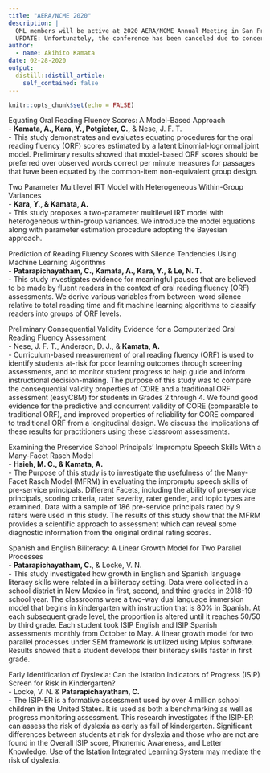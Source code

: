 ```yaml
---
title: "AERA/NCME 2020"
description: |
  QML members will be active at 2020 AERA/NCME Annual Meeting in San Francisco: April 16 - 21, 2020. Here is the list of presentations by QML members.  
  UPDATE: Unfortunately, the conference has been canceled due to concerns related COVID-19.
author:
  - name: Akihito Kamata
date: 02-28-2020
output:
  distill::distill_article:
    self_contained: false
---
```


```r
knitr::opts_chunk$set(echo = FALSE)
```

Equating Oral Reading Fluency Scores: A Model-Based Approach  
    - **Kamata, A., Kara, Y., Potgieter, C.**, & Nese, J. F. T.  
        - This study demonstrates and evaluates equating procedures for the oral reading fluency (ORF) scores estimated by a latent binomial-lognormal joint model. Preliminary results showed that model-based ORF scores should be preferred over observed words correct per minute measures for passages that have been equated by the common-item non-equivalent group design.  

Two Parameter Multilevel IRT Model with Heterogeneous Within-Group Variances  
    - **Kara, Y., & Kamata, A.**  
        - This study proposes a two-parameter multilevel IRT model with heterogeneous within-group variances. We introduce the model equations along with parameter estimation procedure adopting the Bayesian approach.  
        
Prediction of Reading Fluency Scores with Silence Tendencies Using Machine Learning Algorithms  
    - **Patarapichayatham, C., Kamata, A., Kara, Y., & Le, N. T.**  
        - This study investigates evidence for meaningful pauses that are believed to be made by fluent readers in the context of oral reading fluency (ORF) assessments. We derive various variables from between-word silence relative to total reading time and fit machine learning algorithms to classify readers into groups of ORF levels.  

Preliminary Consequential Validity Evidence for a Computerized Oral Reading Fluency Assessment  
    - Nese, J. F. T., Anderson, D. J., & **Kamata, A.**  
        - Curriculum-based measurement of oral reading fluency (ORF) is used to identify students at-risk for poor learning outcomes through screening assessments, and to monitor student progress to help guide and inform instructional decision-making. The purpose of this study was to compare the consequential validity properties of CORE and a traditional ORF assessment (easyCBM) for students in Grades 2 through 4. We found good evidence for the predictive and concurrent validity of CORE (comparable to traditional ORF), and improved properties of reliability for CORE compared to traditional ORF from a longitudinal design. We discuss the implications of these results for practitioners using these classroom assessments.  

Examining the Preservice School Principals' Impromptu Speech Skills With a Many-Facet Rasch Model  
    - **Hsieh, M. C., & Kamata, A.**  
        - The Purpose of this study is to investigate the usefulness of the Many-Facet Rasch Model (MFRM) in evaluating the impromptu speech skills of pre-service principals. Different Facets, including the ability of pre-service principals, scoring criteria, rater severity, rater gender, and topic types are examined. Data with a sample of 186 pre-service principals rated by 9 raters were used in this study. The results of this study show that the MFRM provides a scientific approach to assessment which can reveal some diagnostic information from the original ordinal rating scores.  
        
Spanish and English Biliteracy: A Linear Growth Model for Two Parallel Processes  
    - **Patarapichayatham, C.**, & Locke, V. N.  
        - This study investigated how growth in English and Spanish language literacy skills were related in a biliteracy setting. Data were collected in a school district in New Mexico in first, second, and third grades in 2018-19 school year. The classrooms were a two-way dual language immersion model that begins in kindergarten with instruction that is 80% in Spanish. At each subsequent grade level, the proportion is altered until it reaches 50/50 by third grade. Each student took ISIP English and ISIP Spanish assessments monthly from October to May. A linear growth model for two parallel processes under SEM framework is utilized using Mplus software. Results showed that a student develops their biliteracy skills faster in first grade.  
        
Early Identification of Dyslexia: Can the Istation Indicators of Progress (ISIP) Screen for Risk in Kindergarten?  
    - Locke, V. N. & **Patarapichayatham, C.**  
        - The ISIP-ER is a formative assessment used by over 4 million school children in the United States. It is used as both a benchmarking as well as progress monitoring assessment. This research investigates if the ISIP-ER can assess the risk of dyslexia as early as fall of kindergarten. Significant differences between students at risk for dyslexia and those who are not are found in the Overall ISIP score, Phonemic Awareness, and Letter Knowledge. Use of the Istation Integrated Learning System may mediate the risk of dyslexia.  